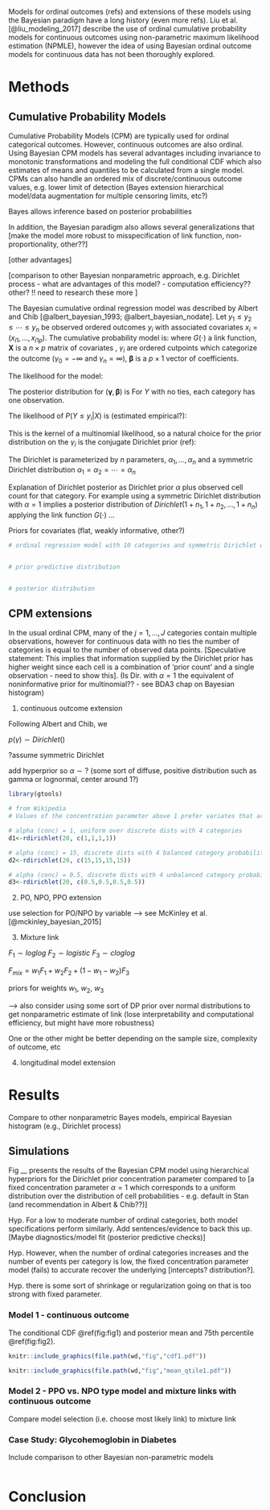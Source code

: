 
<!--
1) start by writing up Bayes ordinal CPM for continuous outcome (i.e. extensions to prior spec to deal with large # of intercepts). I think the main modification needed
for this extension will be a hierarchical structure (hyperparameter) on
the Dirichlet prior concentration parameters.

2) then extend to weighted PPO vs. NPO type model (McKinley), except using continuous data and mixture links. [from Frank] consider adding a summarization of evidence for the candidate link functions, e.g., posterior probability that the model has a logit link.  And develop ways to summarize exposure/treatment effects in these mixtures of models, e.g. covariate-specific estimates of both odds ratios and risk differences, plus perhaps hazard ratio.

3) Extend to longitudinal ordinal CPMs (possibly with terminating/absorbing event) with PPO vs. NPO -- with a eye to applying these models for repeated measures ordinal data with censoring and a terminating event (e.g. ischemia QOL & death). The first steps for
this part are determining what sort of monotonic censoring patterns/restrictions can be handled and how to correctly account for variance of estimates. Exploration of the relationship between this model formulation and a multistate model with censoring and an absorbing state could be relevant  <-- might need to move this to another paper??

other issues:
multiple detection limits within or across sites (hierarch on groups defined by detection limit)
repeated ordinal w/ terminating event and censoring
-->


<!-- ## Background -->

Models for ordinal outcomes (refs) and extensions of these models using the Bayesian paradigm have a long history (even more refs).  Liu et al. [@liu_modeling_2017] describe the use of ordinal cumulative probability models for continuous outcomes using non-parametric maximum likelihood estimation (NPMLE), however the idea of using Bayesian ordinal outcome models for continuous data has not been thoroughly explored.

# Methods

## Cumulative Probability Models

<!--The model benefits, including Bayesian benefits-->

Cumulative Probability Models (CPM) are typically used for ordinal categorical outcomes. However, continuous outcomes are also ordinal. Using Bayesian CPM models has several advantages including invariance to monotonic transformations and modeling the full conditional CDF which also estimates of means and quantiles to be calculated from a single model. CPMs can also handle an ordered mix of discrete/continuous outcome values, e.g. lower limit of detection (Bayes extension hierarchical model/data augmentation for multiple censoring limits, etc?)

Bayes allows inference based on posterior probabilities

In addition, the Bayesian paradigm also allows several generalizations that [make the model more robust to misspecification of link function, non-proportionality, other??]

[other advantages]

[comparison to other Bayesian nonparametric approach, e.g. Dirichlet process - what are advantages of this model? - computation efficiency?? other? !! need to research these more ]

The Bayesian cumulative ordinal regression model was described by Albert and Chib [@albert_bayesian_1993; @albert_bayesian_nodate]. Let $y_1 \le y_2 \le \cdots \le y_n$ be observed ordered outcomes $y_i$ with associated covariates $x_i=(x_{i1},\ldots,x_{i1p})$. The cumulative probability model is:
\begin{gather*}
G[P(Y \le y_i|X)]=\gamma_i-\boldsymbol{\beta^{T}X}
\end{gather*}
where $G(\cdot)$ a link function, $\boldsymbol{X}$ is a $n \times p$ matrix of covariates ,
$\gamma_i$ are ordered cutpoints which categorize the outcome ($\gamma_0=-\infty$ and $\gamma_n=\infty$), $\boldsymbol{\beta}$ is a $p \times 1$ vector of coefficients.

The likelihood for the model:

The posterior distribution for ($\boldsymbol{\gamma},\boldsymbol{\beta})$ is 
\begin{gather*}
p(\boldsymbol{\gamma},\boldsymbol{\beta}|\boldsymbol{X},\boldsymbol{Y}) \propto p(\boldsymbol{\gamma},\boldsymbol{\beta})\prod_{i=1}^{n}[G^{-1}(\gamma_i-\beta x_i)-G^{-1}(\gamma_{i-1}-\beta x_i)]
\end{gather*} 
For $Y$ with no ties, each category has one observation. 

The likelihood of $P(Y \le y_i|X)$ is (estimated empirical?):
\begin{gather*}
p(X,Y|\gamma,\beta)
\end{gather*}

This is the kernel of a multinomial likelihood, so a natural choice for the prior distribution on the $\gamma_i$ is the conjugate Dirichlet prior (ref):

\begin{itemize}
\item let $\boldsymbol{\pi}$ be a simplex variable with $\pi_i=P(y=y_i|\bar{x})$ and Dirichlet pdf $\propto \prod_{i=1}^{n}\pi_i^{\gamma_i-1}$ then $\alpha_i=G^{-1}\left(\sum_{j=1}^{i} \pi_j \right)$. By default, $\gamma_i=1\, \forall i$ (i.e., prior count of 1 in each bin)
allow $\gamma \sim ??$ (ie hyperprior on concentration param)
\end{itemize}

The Dirichlet is parameterized by $n$ parameters, $\alpha_1,\ldots, \alpha_n$ and a symmetric Dirichlet distribution $\alpha_1 = \alpha_2 = \cdots = \alpha_n$

Explanation of Dirichlet posterior as Dirichlet prior $\alpha$ plus observed cell count for that category. For example using a symmetric Dirichlet distribution with $\alpha=1$ implies a posterior distribution of $Dirichlet(1+n_1,1+n_2,\ldots,1+n_n)$ applying the link function $G(\cdot)$ ...

Priors for covariates (flat, weakly informative, other?)

```r
# ordinal regression model with 10 categories and symmetric Dirichlet with alpha=1


# prior predictive distribution


# posterior distribution
```

## CPM extensions

<!--
describe how Bayesian CPM can be used to get parameter ests. - shifts in distribution and also for other quantities of interest, e.g. Mean, Quantiles, Exceedance probabilities using a single model
-->

In the usual ordinal CPM, many of the $j=1,\ldots,J$ categories contain multiple observations, however for continuous data with no ties the number of categories is equal to the number of observed data points. [Speculative statement: This implies that information supplied by the Dirichlet prior has higher weight since each cell is a combination of 'prior count' and a single observation - need to show this]. (Is Dir. with $\alpha=1$ the equivalent of noninformative prior for multinomial?? - see BDA3 chap on Bayesian histogram)

1) continuous outcome extension

Following Albert and Chib, we 

$p(\gamma) \sim Dirichlet()$

?assume symmetric Dirichlet

add hyperprior so $\alpha \sim ?$ (some sort of diffuse, positive distribution such as gamma or lognormal, center around 1?)

```r
library(gtools)

# from Wikipedia
# Values of the concentration parameter above 1 prefer variates that are dense, evenly distributed distributions, i.e. all the values within a single sample are similar to each other. Values of the concentration parameter below 1 prefer sparse distributions, i.e. most of the values within a single sample will be close to 0, and the vast majority of the mass will be concentrated in a few of the values. 

# alpha (conc) = 1, uniform over discrete dists with 4 categories
d1<-rdirichlet(20, c(1,1,1,1))

# alpha (conc) = 15, discrete dists with 4 balanced category probabilities more likely
d2<-rdirichlet(20, c(15,15,15,15))

# alpha (conc) = 0.5, discrete dists with 4 unbalanced category probabilities more likely
d3<-rdirichlet(20, c(0.5,0.5,0.5,0.5))

```

2) PO, NPO, PPO extension

use selection for PO/NPO by variable --> see McKinley et al. [@mckinley_bayesian_2015]
 
3) Mixture link

$F_1 \sim loglog$
$F_2 \sim logistic$
$F_3 \sim cloglog$

$F_{mix}=w_1F_1 + w_2F_2 + (1-w_1-w_2)F_3$

priors for weights $w_1$, $w_2$, $w_3$

--> also consider using some sort of DP prior over normal distributions to get nonparametric 
estimate of link (lose interpretability and computational efficiency, but might have more robustness)
 
One or the other might be better depending on the sample size, complexity of outcome, etc 

4) longitudinal model extension

# Results

Compare to other nonparametric Bayes models, empirical Bayesian histogram (e.g., Dirichlet process)

## Simulations

Fig __ presents the results of the Bayesian CPM model using hierarchical hyperpriors for the Dirichlet prior concentration parameter compared to [a fixed concentration parameter $\alpha=1$ which corresponds to a uniform distribution over the distribution of cell probabilities - e.g. default in Stan (and recommendation in Albert & Chib??)] 

Hyp. For a low to moderate number of ordinal categories, both model specifications perform similarly. Add sentences/evidence to back this up. [Maybe diagnostics/model fit (posterior predictive checks)]

Hyp. However, when the number of ordinal categories increases and the number of events per category is low, the fixed concentration parameter model (fails) to accurate recover the underlying [intercepts? distribution?].  

Hyp. there is some sort of shrinkage or regularization going on that is too strong with fixed parameter.


### Model 1 - continuous outcome 
\begin{itemize}
\item Data for $n=50$ observations generated from $Y =\beta X+\varepsilon$ with $\beta=3$, $X \sim Bernoulli(0.5)$, and $\varepsilon \sim Logistic(0,1)$\\ 
\item 10,000 posterior MCMC draws produced using CPM with logit link [$G(p)=\log(\frac{p}{1-p})$]
\end{itemize}

The conditional CDF \@ref(fig:fig1) and posterior mean and 75th percentile \@ref(fig:fig2).
```r
knitr::include_graphics(file.path(wd,"fig","cdf1.pdf"))
```

```r
knitr::include_graphics(file.path(wd,"fig","mean_qtile1.pdf"))
```

### Model 2 - PPO vs. NPO type model and mixture links with continuous outcome

Compare model selection (i.e. choose most likely link) to mixture link


### Case Study: Glycohemoglobin in Diabetes

Include comparison to other Bayesian non-parametric models

```r


```

# Conclusion


